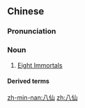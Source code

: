 ==Chinese==
{{zh-forms}}

===Pronunciation===
{{zh-pron
|m=bāxiān
|c=baat3 sin1
|h=pfs=pat-siên
|mn=pat-sian
|cat=n
}}

===Noun===
{{zh-noun}}

# [[w:Eight Immortals|Eight Immortals]]

====Derived terms====
{{zh-der|八仙過海，各顯神通}}

[[zh-min-nan:八仙]]
[[zh:八仙]]